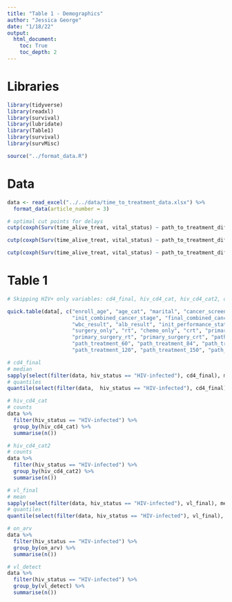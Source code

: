 ```yaml
---
title: "Table 1 - Demographics"
author: "Jessica George"
date: "1/18/22"
output:
  html_document:
    toc: True
    toc_depth: 2
---
```


# Libraries
```r
library(tidyverse)
library(readxl)
library(survival)
library(lubridate)
library(Table1)
library(survival)
library(survMisc)

source("../format_data.R")
```


# Data
```r
data <- read_excel("../../data/time_to_treatment_data.xlsx") %>% 
  format_data(article_number = 3)
```


```r
# optimal cut points for delays
cutp(coxph(Surv(time_alive_treat, vital_status) ~ path_to_treatment_difference, data=data))[]

cutp(coxph(Surv(time_alive_treat, vital_status) ~ path_to_treatment_difference + init_combined_cancer_stage, data=data))[]

cutp(coxph(Surv(time_alive_treat, vital_status) ~ path_to_treatment_difference + final_combined_cancer_stage, data=data))[]
```


# Table 1
```r
# Skipping HIV+ only variables: cd4_final, hiv_cd4_cat, hiv_cd4_cat2, on_arv, vl_detect... See below for calculations for these variables

quick.table(data[, c("enroll_age", "age_cat", "marital", "cancer_screening", "distance_factored2",
                     "init_combined_cancer_stage", "final_combined_cancer_stage", "cr_result", "hb_result", "neut_result", 
                     "wbc_result", "alb_result", "init_performance_status", "hiv_status", 
                     "surgery_only", "rt", "chemo_only", "crt", "primary_surgery_chemo", 
                     "primary_surgery_rt", "primary_surgery_crt", "path_treatment_30", 
                     "path_treatment_60", "path_treatment_84", "path_treatment_90", 
                     "path_treatment_120", "path_treatment_150", "path_treatment_180")])
```


```r
# cd4_final
# median
sapply(select(filter(data, hiv_status == "HIV-infected"), cd4_final), median, na.rm = T)
# quantiles
quantile(select(filter(data,  hiv_status == "HIV-infected"), cd4_final), probs = c(0.25, 0.75), na.rm = T)

# hiv_cd4_cat
# counts
data %>% 
  filter(hiv_status == "HIV-infected") %>% 
  group_by(hiv_cd4_cat) %>% 
  summarise(n())

# hiv_cd4_cat2
# counts
data %>% 
  filter(hiv_status == "HIV-infected") %>% 
  group_by(hiv_cd4_cat2) %>% 
  summarise(n())

# vl_final
# mean
sapply(select(filter(data, hiv_status == "HIV-infected"), vl_final), median, na.rm = T)
# quantiles
quantile(select(filter(data, hiv_status == "HIV-infected"), vl_final), probs = c(0.25, 0.75), na.rm = T)

# on_arv
data %>% 
  filter(hiv_status == "HIV-infected") %>% 
  group_by(on_arv) %>% 
  summarise(n())

# vl_detect
data %>% 
  filter(hiv_status == "HIV-infected") %>% 
  group_by(vl_detect) %>% 
  summarise(n())
```